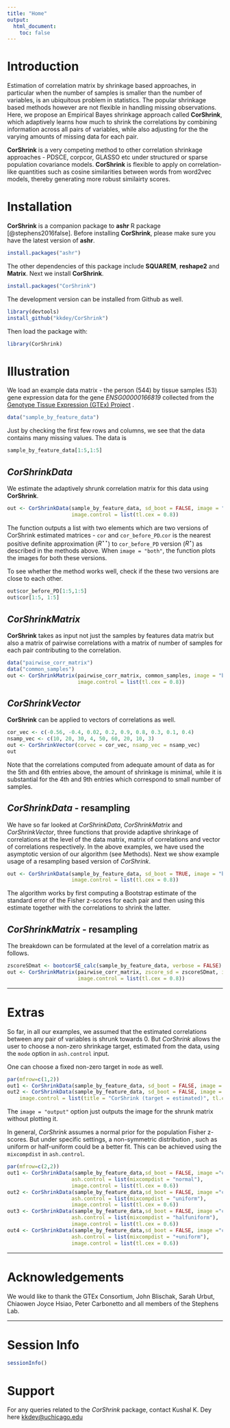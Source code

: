 ```yaml
---
title: "Home"
output:
  html_document:
    toc: false
---
```


# Introduction

Estimation of correlation matrix by shrinkage based approaches, in particular when the number of samples is smaller than the number of variables, is an ubiquitous problem in statistics. The popular shrinkage based methods however are not flexible in handling missing observations. Here, we propose an Empirical Bayes shrinkage approach called **CorShrink**, which adaptively learns how much to shrink the correlations by combining information across all pairs of variables, while also adjusting for the the varying amounts of missing data for each pair.

**CorShrink** is a very competing method to other correlation shrinkage approaches - PDSCE, corpcor, GLASSO etc under structured or sparse population covariance models. **CorShrink** is flexible to apply on correlation-like quantities such as cosine similarities between words from word2vec models, thereby generating more robust similairty scores. 


# Installation

**CorShrink** is a companion package to **ashr** R package [@stephens2016false]. Before installing **CorShrink**, please make sure you have the latest version of **ashr**.

```r
install.packages("ashr")
```

The other dependencies of this package include **SQUAREM**, **reshape2** and **Matrix**. Next we install **CorShrink**. 

```r
install.packages("CorShrink")
```

The development version can be installed from Github as well.

```r
library(devtools)
install_github("kkdey/CorShrink")
```

Then load the package with:

```r
library(CorShrink)
```

# Illustration

We load an example data matrix - the person (544) by tissue samples (53) gene expression data for the gene *ENSG00000166819* collected from the [Genotype Tissue Expression (GTEx) Project](https://www.gtexportal.org/home/) .

```r
data("sample_by_feature_data")
```

Just by checking the first few rows and columns, we see that the data contains many missing values. The data is 

```r
sample_by_feature_data[1:5,1:5]
```



## *CorShrinkData*

We estimate the adaptively shrunk correlation matrix for this data using **CorShrink**.

```r
out <- CorShrinkData(sample_by_feature_data, sd_boot = FALSE, image = "both",
                     image.control = list(tl.cex = 0.8))
```

The function outputs a list with two elements which are two versions of CorShrink estimated matrices  - `cor` and `cor_before_PD`.`cor` is the nearest positive definite approximation ($R^{{\star}{\star}}$) to `cor_before_PD` version ($R^{{\star}}$) as described in the methods above. When `image = "both"`, the function plots the images for both these versions.

To see whether the method works well, check if the these two versions are close to each other. 

```r
out$cor_before_PD[1:5,1:5]
out$cor[1:5, 1:5]
```

## *CorShrinkMatrix*

**CorShrink** takes as input not just the samples by features data matrix but also a matrix of pairwise correlations with a matrix of number of samples for each pair contributing to the correlation.

```r
data("pairwise_corr_matrix")
data("common_samples")
out <- CorShrinkMatrix(pairwise_corr_matrix, common_samples, image = "both",
                       image.control = list(tl.cex = 0.8))
```

## *CorShrinkVector*

**CorShrink** can be applied to vectors of correlations as well.

```r
cor_vec <- c(-0.56, -0.4, 0.02, 0.2, 0.9, 0.8, 0.3, 0.1, 0.4)
nsamp_vec <- c(10, 20, 30, 4, 50, 60, 20, 10, 3)
out <- CorShrinkVector(corvec = cor_vec, nsamp_vec = nsamp_vec)
out
```

Note that the correlations computed from adequate amount of data as for the 5th and 6th entries above, the amount of shrinkage is minimal, while it is substantial for the 4th and 9th entries which correspond to small number of samples.


## *CorShrinkData* - resampling

We have so far looked at *CorShrinkData*, *CorShrinkMatrix* and *CorShrinkVector*, three functions that provide adaptive shrinkage of correlations at the level of the data matrix, matrix of correlations and vector of correlations respectively. In the above examples, we have used the asymptotic version of our algorithm (see Methods). Next we show example usage of a resampling based version of *CorShrink*.


```r
out <- CorShrinkData(sample_by_feature_data, sd_boot = TRUE, image = "both",
                     image.control = list(tl.cex = 0.8))
```

The algorithm works by first computing a Bootstrap estimate of the standard error of the Fisher z-scores for each pair and then using this estimate together with the correlations to shrink the latter. 

## *CorShrinkMatrix* - resampling

The breakdown can be formulated at the level of a correlation matrix as follows.

```r
zscoreSDmat <- bootcorSE_calc(sample_by_feature_data, verbose = FALSE)
out <- CorShrinkMatrix(pairwise_corr_matrix, zscore_sd = zscoreSDmat, image = "both",
                       image.control = list(tl.cex = 0.8))
```

---

# Extras

So far, in all our examples, we assumed that the estimated correlations between any pair of variables is shrunk towards 0. But *CorShrink* allows the user to choose a non-zero shrinkage target, estimated from the data, using the `mode` option in `ash.control` input.

One can choose a fixed non-zero target in `mode` as well. 

```r

par(mfrow=c(1,2))
out1 <- CorShrinkData(sample_by_feature_data, sd_boot = FALSE, image = "corshrink",             image.control = list(title = "CorShrink (target = 0)", tl.cex = 0.8))
out2 <- CorShrinkData(sample_by_feature_data, sd_boot = FALSE, image = "corshrink",                      ash.control = list(mode = "estimate"),
    image.control = list(title = "CorShrink (target = estimated)", tl.cex = 0.8))

```

The `image = "output"` option just outputs the image for the shrunk matrix without plotting it.

In general, *CorShrink* assumes a normal prior for the population Fisher z-scores. But under specific settings, a non-symmetric distribution , such as uniform or half-uniform could be a better fit. This can be achieved using the `mixcompdist` in `ash.control`. 

```r
par(mfrow=c(2,2))
out1 <- CorShrinkData(sample_by_feature_data,sd_boot = FALSE, image ="corshrink", 
                     ash.control = list(mixcompdist = "normal"),
                     image.control = list(tl.cex = 0.6))
out2 <- CorShrinkData(sample_by_feature_data,sd_boot = FALSE, image ="corshrink", 
                     ash.control = list(mixcompdist = "uniform"),
                     image.control = list(tl.cex = 0.6))
out3 <- CorShrinkData(sample_by_feature_data,sd_boot = FALSE, image ="corshrink", 
                     ash.control = list(mixcompdist = "halfuniform"),
                     image.control = list(tl.cex = 0.6))
out4 <- CorShrinkData(sample_by_feature_data,sd_boot = FALSE, image ="corshrink",  
                     ash.control = list(mixcompdist = "+uniform"),
                     image.control = list(tl.cex = 0.6))

```


---

# Acknowledgements

We would like to thank the GTEx Consortium, John Blischak, Sarah Urbut, Chiaowen Joyce Hsiao, Peter Carbonetto and all members of the Stephens Lab. 

---

# Session Info

```r
sessionInfo()
```

# Support

For any queries related to the *CorShrink* package, contact Kushal K. Dey here [kkdey@uchicago.edu](kkdey@uchicago.edu)





